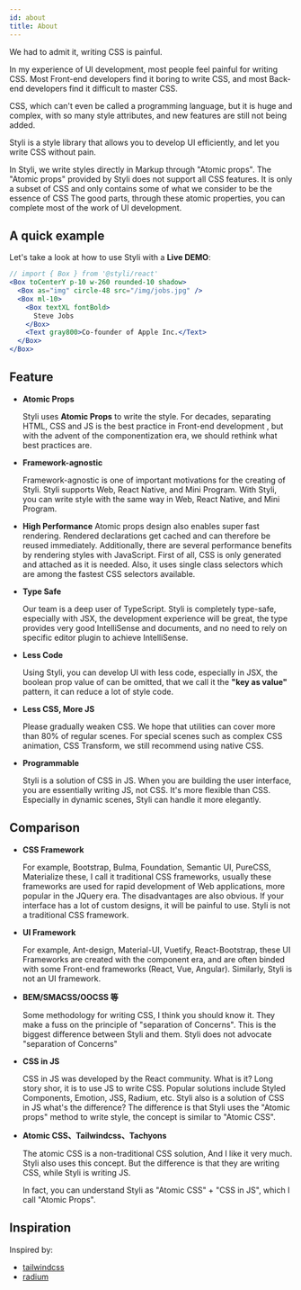 ```yaml
---
id: about
title: About
---
```


We had to admit it, writing CSS is painful.

In my experience of UI development, most people feel painful for writing CSS. Most Front-end developers find it boring to write CSS, and most Back-end developers find it difficult to master CSS.

CSS, which can't even be called a programming language, but it is huge and complex, with so many style attributes, and new features are still not being added.

Styli is a style library that allows you to develop UI efficiently, and let you write CSS without pain.

In Styli, we write styles directly in Markup through "Atomic props". The "Atomic props" provided by Styli does not support all CSS features. It is only a subset of CSS and only contains some of what we consider to be the essence of CSS The good parts, through these atomic properties, you can complete most of the work of UI development.

## A quick example

Let's take a look at how to use Styli with a **Live DEMO**:

```jsx live
// import { Box } from '@styli/react'
<Box toCenterY p-10 w-260 rounded-10 shadow>
  <Box as="img" circle-48 src="/img/jobs.jpg" />
  <Box ml-10>
    <Box textXL fontBold>
      Steve Jobs
    </Box>
    <Text gray800>Co-founder of Apple Inc.</Text>
  </Box>
</Box>
```

## Feature

- **Atomic Props**

  Styli uses **Atomic Props** to write the style. For decades, separating HTML, CSS and JS is the best practice in Front-end development , but with the advent of the componentization era, we should rethink what best practices are.

- **Framework-agnostic**

  Framework-agnostic is one of important motivations for the creating of Styli. Styli supports Web, React Native, and Mini Program. With Styli, you can write style with the same way in Web, React Native, and Mini Program.

- **High Performance**
  Atomic props design also enables super fast rendering. Rendered declarations get cached and can therefore be reused immediately. Additionally, there are several performance benefits by rendering styles with JavaScript. First of all, CSS is only generated and attached as it is needed. Also, it uses single class selectors which are among the fastest CSS selectors available.

- **Type Safe**

  Our team is a deep user of TypeScript. Styli is completely type-safe, especially with JSX, the development experience will be great, the type provides very good IntelliSense and documents, and no need to rely on specific editor plugin to achieve IntelliSense.

- **Less Code**

  Using Styli, you can develop UI with less code, especially in JSX, the boolean prop value of can be omitted, that we call it the **"key as value"** pattern, it can reduce a lot of style code.

- **Less CSS, More JS**

  Please gradually weaken CSS. We hope that utilities can cover more than 80% of regular scenes. For special scenes such as complex CSS animation, CSS Transform, we still recommend using native CSS.

- **Programmable**

  Styli is a solution of CSS in JS. When you are building the user interface, you are essentially writing JS, not CSS. It's more flexible than CSS. Especially in dynamic scenes, Styli can handle it more elegantly.

## Comparison

- **CSS Framework**

  For example, Bootstrap, Bulma, Foundation, Semantic UI, PureCSS, Materialize these, I call it traditional CSS frameworks, usually these frameworks are used for rapid development of Web applications, more popular in the JQuery era. The disadvantages are also obvious. If your interface has a lot of custom designs, it will be painful to use. Styli is not a traditional CSS framework.

- **UI Framework**

  For example, Ant-design, Material-UI, Vuetify, React-Bootstrap, these UI Frameworks are created with the component era, and are often binded with some Front-end frameworks (React, Vue, Angular). Similarly, Styli is not an UI framework.

- **BEM/SMACSS/OOCSS 等**

  Some methodology for writing CSS, I think you should know it. They make a fuss on the principle of "separation of Concerns". This is the biggest difference between Styli and them. Styli does not advocate "separation of Concerns"

- **CSS in JS**

  CSS in JS was developed by the React community. What is it? Long story shor, it is to use JS to write CSS. Popular solutions include Styled Components, Emotion, JSS, Radium, etc. Styli also is a solution of CSS in JS what's the difference? The difference is that Styli uses the "Atomic props" method to write style, the concept is similar to "Atomic CSS".

- **Atomic CSS、Tailwindcss、Tachyons**

  The atomic CSS is a non-traditional CSS solution, And I like it very much. Styli also uses this concept. But the difference is that they are writing CSS, while Styli is writing JS.

  In fact, you can understand Styli as "Atomic CSS" + "CSS in JS", which I call "Atomic Props".

## Inspiration

Inspired by:

- [tailwindcss](https://tailwindcss.com/)
- [radium](https://github.com/FormidableLabs/radium)
